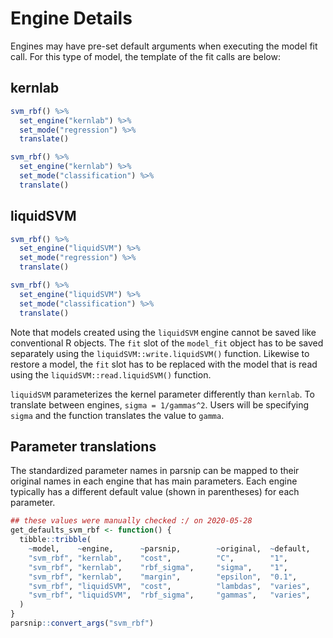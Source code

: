 # Engine Details

Engines may have pre-set default arguments when executing the model fit call. 
For this type of model, the template of the fit calls are below:

## kernlab

```r
svm_rbf() %>% 
  set_engine("kernlab") %>% 
  set_mode("regression") %>% 
  translate()
```

```r
svm_rbf() %>% 
  set_engine("kernlab") %>% 
  set_mode("classification") %>% 
  translate()
```

## liquidSVM

```r
svm_rbf() %>% 
  set_engine("liquidSVM") %>% 
  set_mode("regression") %>% 
  translate()
```

```r
svm_rbf() %>% 
  set_engine("liquidSVM") %>% 
  set_mode("classification") %>% 
  translate()
```

Note that models created using the `liquidSVM` engine cannot be saved like
conventional R objects. The `fit` slot of the `model_fit` object has to be saved
separately using the `liquidSVM::write.liquidSVM()` function. Likewise to restore
a model, the `fit` slot has to be replaced with the model that is read using the
`liquidSVM::read.liquidSVM()` function.

`liquidSVM` parameterizes the kernel parameter differently than `kernlab`. To 
translate between engines, `sigma = 1/gammas^2`. Users will be specifying 
`sigma` and the function translates the value to `gamma`. 

## Parameter translations

The standardized parameter names in parsnip can be mapped to their original 
names in each engine that has main parameters. Each engine typically has a 
different default value (shown in parentheses) for each parameter.

```r
## these values were manually checked :/ on 2020-05-28
get_defaults_svm_rbf <- function() {
  tibble::tribble(
    ~model,    ~engine,      ~parsnip,        ~original,  ~default,
    "svm_rbf", "kernlab",    "cost",          "C",        "1",
    "svm_rbf", "kernlab",    "rbf_sigma",     "sigma",    "1",
    "svm_rbf", "kernlab",    "margin",        "epsilon",  "0.1",
    "svm_rbf", "liquidSVM",  "cost",          "lambdas",  "varies",
    "svm_rbf", "liquidSVM",  "rbf_sigma",     "gammas",   "varies",
  )
}
parsnip::convert_args("svm_rbf")
```

